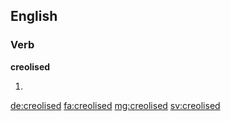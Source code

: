 ==English==

===Verb===
'''creolised'''

# {{en-past of|creolise}}

[[de:creolised]]
[[fa:creolised]]
[[mg:creolised]]
[[sv:creolised]]